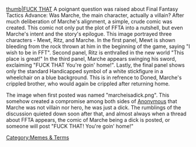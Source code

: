 [[image:marcheisadick.PNG|thumb|FUCK THAT]]
A poignant question was raised about Final Fantasy Tactics Advance: Was Marche, the main character, actually a villain? After much deliberation of Marche's alignment, a simple, crude comic was created. This comic not only put the plot of FFTA into a nutshell, but even Marche's intent and the story's epilogue. This image portrayed three characters - Mewt, Ritz, and Marche. In the first panel, Mewt is shown bleeding from the rock thrown at him in the beginning of the game, saying "I wish to be in FFT". Second panel, Ritz is enthralled in the new world "This place is great!" In the third panel, Marche appears swinging his sword, exclaiming "FUCK THAT You're goin' home!". Lastly, the final panel shows only the standard Handicapped symbol of a white stickfigure in a wheelchair on a blue background. This is in refrence to Doned, Marche's crippled brother, who would again be crippled after returning home.

The image when first posted was named "marcheisadick.png". This somehow created a compromise among both sides of [[Anonymous]] that Marche was not villain nor hero, he was just a dick. The rumblings of the discussion quieted down soon after that, and almost always when a thread about FFTA appears, the comic of Marche being a dick is posted, or someone will post "FUCK THAT! You're goin' home!"

[[Category:Memes & Terms]]